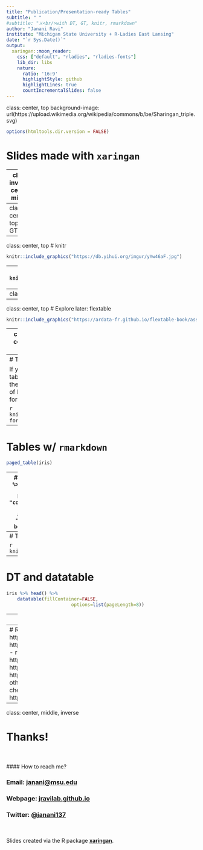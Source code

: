 ```yaml
---
title: "Publication/Presentation-ready Tables"
subtitle: " "
#subtitle: "⚔<br/>with DT, GT, knitr, rmarkdown"
author: "Janani Ravi"
institute: "Michigan State University + R-Ladies East Lansing"
date: "`r Sys.Date()`"
output:
  xaringan::moon_reader:
    css: ["default", "rladies", "rladies-fonts"]
    lib_dir: libs
    nature:
      ratio: '16:9'
      highlightStyle: github
      highlightLines: true
      countIncrementalSlides: false
---
```

class: center, top
background-image: url(https://upload.wikimedia.org/wikipedia/commons/b/be/Sharingan_triple.svg)

```r
options(htmltools.dir.version = FALSE)
```

# Slides made with `xaringan`

---
class: inverse, center, middle

# Overview

---
class: center, top
# GT
```r
knitr::include_graphics("https://gt.rstudio.com/reference/figures/gt_parts_of_a_table.svg")
```

---
class: center, top
# knitr
```r
knitr::include_graphics("https://db.yihui.org/imgur/yYw46aF.jpg")
```

---
class: center, top
# rmarkdown
```r
knitr::include_graphics("https://i2.wp.com/jessecambon.github.io/images/hex-rmarkdown.png?w=200&ssl=1")
```

---
class: center, top
# DT & datatables
```r
knitr::include_graphics("https://shiny.rstudio.com/images/datatable.png")
```
---
class: center, top
# Explore later: flextable

```r
knitr::include_graphics("https://ardata-fr.github.io/flextable-book/assets/img/flextable_functions.svg")
```
---
class: inverse, middle, center
# Let's create a few cool tables!

---
# Tables w/ `knitr`

If you want to generate a table, make sure it is in the HTML format (instead of Markdown or other formats), e.g.,

```r
knitr::kable(head(iris), format = 'html')
```

---
# Tables w/ `rmarkdown`

```r
paged_table(iris)
```

---
# Tables w/ `kableExtra`
```r
iris %>% head %>%
	kable(caption = "Table 1. Annotate with kableExtra") %>%
	kable_styling(c("striped", "hover", "condensed"), full_width = F,
								position = "left") %>%
	add_header_above(c("categorical"=1, "numerical" = 4)) %>%
	column_spec(1, bold = T) %>%
	row_spec(0, italic = T)
```

---
# Tables w/ `gt`

```r
knitr::include_graphics("sample_gt.png")
```

---
# DT and datatable
```r
iris %>% head() %>% 
	datatable(fillContainer=FALSE,
						options=list(pageLength=8))
```

---
class: center, middle

## [Tables with `knitr`, `rmarkdown`, `DT`](tables_dt.html)
<br>
## [Tables with `GT`](tables_gt.html)


---
# References
- knitr: https://yihui.org/knitr/
- kableExtra: https://haozhu233.github.io/kableExtra/
- rmarkdown: https://rmarkdown.rstudio.com/
- DT: https://rstudio.github.io/DT/
- GT: https://gt.rstudio.com/index.html (cites other useful packages too)
- Also checkout flextable: https://davidgohel.github.io/flextable/

---
class: center, middle, inverse

# Thanks!
<br> <br>
#### How to reach me?

### Email: [janani@msu.edu](mailto:janani@msu.edu)
### Webpage: [jravilab.github.io](https://jravilab.github.io)
### Twitter: [@janani137](https://twitter.com/janani137)

<br>
<br>
Slides created via the R package [**xaringan**](https://github.com/yihui/xaringan).
